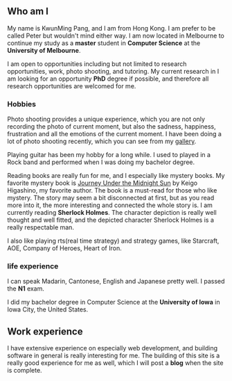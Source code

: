 ## Who am I

My name is KwunMing Pang, and I am from Hong Kong. I am prefer to be called Peter but wouldn't mind either way. 
I am now located in Melbourne to continue my study as a **master** student 
in **Computer Science** at the **University of Melbourne**. 

I am open to opportunities including but not limited to research opportunities, work, photo shooting, and tutoring. My current research in
I am looking for an opportunity **PhD** degree if possible, and therefore all research opportunities are welcomed for me. 

### Hobbies

Photo shooting provides a unique experience, which you are not only recording the photo of current moment, but also the sadness, happiness, 
frustration and all the emotions of the current moment. I have been doing a lot of photo shooting recently, which you can see from my [gallery](/gallery). 

Playing guitar has been my hobby for a long while. I used to played in a Rock band and performed when I was doing my bachelor degree. 

Reading books are really fun for me, and I especially like mystery books. 
My favorite mystery book is [Journey Under the Midnight Sun](https://www.goodreads.com/en/book/show/19256975) by Keigo Higashino, my favorite author. 
The book is a must-read for those who like mystery. The story may seem a bit disconnected at first, but as you read more into it, 
the more interesting and connected the whole story is. I am currently reading **Sherlock Holmes**. The character depiction is really well thought and well fitted, 
and the depicted character Sherlock Holmes is a really respectable man. 

I also like playing rts(real time strategy) and strategy games, like Starcraft, AOE, Company of Heroes, Heart of Iron. 

### life experience

I can speak Madarin, Cantonese, English and Japanese pretty well. I passed the **N1** exam. 

I did my bachelor degree in Computer Science at the **University of Iowa** in Iowa City, the United States. 

## Work experience

I have extensive experience on especially web development, and building software in general is really interesting for me. The building of this site is 
a really good experience for me as well, which I will post a **blog** when the site is complete. 
